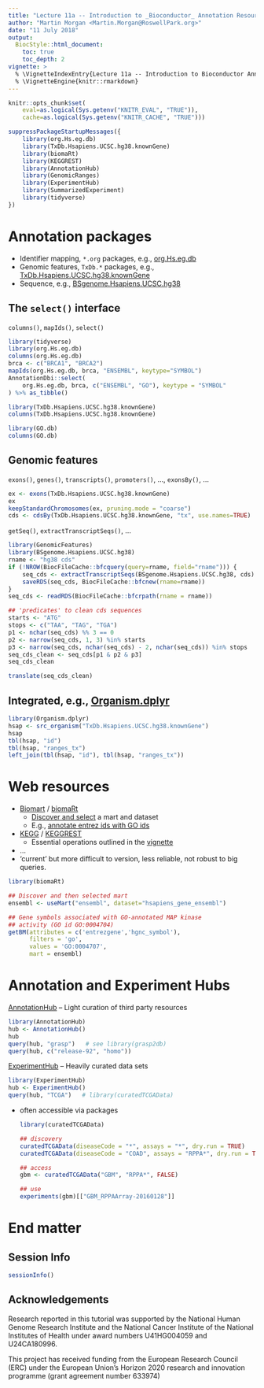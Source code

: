 ```yaml
---
title: "Lecture 11a -- Introduction to _Bioconductor_ Annotation Resources"
author: "Martin Morgan <Martin.Morgan@RoswellPark.org>"
date: "11 July 2018"
output:
  BiocStyle::html_document:
    toc: true
    toc_depth: 2
vignette: >
  % \VignetteIndexEntry{Lecture 11a -- Introduction to Bioconductor Annotation Resources}
  % \VignetteEngine{knitr::rmarkdown}
---
```


```r
knitr::opts_chunk$set(
    eval=as.logical(Sys.getenv("KNITR_EVAL", "TRUE")),
    cache=as.logical(Sys.getenv("KNITR_CACHE", "TRUE")))
```

```r
suppressPackageStartupMessages({
    library(org.Hs.eg.db)
    library(TxDb.Hsapiens.UCSC.hg38.knownGene)
    library(biomaRt)
    library(KEGGREST)
    library(AnnotationHub)
    library(GenomicRanges)
    library(ExperimentHub)
    library(SummarizedExperiment)
    library(tidyverse)
})
```

# Annotation packages

- Identifier mapping, `*.org` packages, e.g., [org.Hs.eg.db][]
- Genomic features, `TxDb.*` packages, e.g.,
  [TxDb.Hsapiens.UCSC.hg38.knownGene][]
- Sequence, e.g., [BSgenome.Hsapiens.UCSC.hg38][]

## The `select()` interface

`columns()`, `mapIds()`, `select()`

```r
library(tidyverse)
library(org.Hs.eg.db)
columns(org.Hs.eg.db)
brca <- c("BRCA1", "BRCA2")
mapIds(org.Hs.eg.db, brca, "ENSEMBL", keytype="SYMBOL")
AnnotationDbi::select(
    org.Hs.eg.db, brca, c("ENSEMBL", "GO"), keytype = "SYMBOL"
) %>% as_tibble()

library(TxDb.Hsapiens.UCSC.hg38.knownGene)
columns(TxDb.Hsapiens.UCSC.hg38.knownGene)

library(GO.db)
columns(GO.db)
```

## Genomic features

`exons()`, `genes()`, `transcripts()`, `promoters()`, ..., `exonsBy()`, ...

```r
ex <- exons(TxDb.Hsapiens.UCSC.hg38.knownGene)
ex
keepStandardChromosomes(ex, pruning.mode = "coarse")
cds <- cdsBy(TxDb.Hsapiens.UCSC.hg38.knownGene, "tx", use.names=TRUE)
```

`getSeq()`, `extractTranscriptSeqs()`, ...

```r
library(GenomicFeatures)
library(BSgenome.Hsapiens.UCSC.hg38)
rname <- "hg38 cds"
if (!NROW(BiocFileCache::bfcquery(query=rname, field="rname"))) {
    seq_cds <- extractTranscriptSeqs(BSgenome.Hsapiens.UCSC.hg38, cds)
    saveRDS(seq_cds, BiocFileCache::bfcnew(rname=rname))
}
seq_cds <- readRDS(BiocFileCache::bfcrpath(rname = rname))

## 'predicates' to clean cds sequences
starts <- "ATG"
stops <- c("TAA", "TAG", "TGA")
p1 <- nchar(seq_cds) %% 3 == 0
p2 <- narrow(seq_cds, 1, 3) %in% starts
p3 <- narrow(seq_cds, nchar(seq_cds) - 2, nchar(seq_cds)) %in% stops
seq_cds_clean <- seq_cds[p1 & p2 & p3]
seq_cds_clean

translate(seq_cds_clean)
```

[org.Hs.eg.db]: https://bioconductor.org/packages/org.Hs.eg.db
[TxDb.Hsapiens.UCSC.hg38.knownGene]: https://bioconductor.org/packages/TxDb.Hsapiens.UCSC.hg38.knownGene
[BSgenome.Hsapiens.UCSC.hg38]: https://bioconductor.org/packages/BSgenome.Hsapiens.UCSC.hg38

## Integrated, e.g., [Organism.dplyr][]

```r
library(Organism.dplyr)
hsap <- src_organism("TxDb.Hsapiens.UCSC.hg38.knownGene")
hsap
tbl(hsap, "id")
tbl(hsap, "ranges_tx")
left_join(tbl(hsap, "id"), tbl(hsap, "ranges_tx"))
```

[Organism.dplyr]: https://bioconductor.org/packages/Organism.dplyr

# Web resources

- [Biomart][Biomart-web] / [biomaRt][]
    - [Discover and select][biomaRt-mart] a mart and dataset
    - E.g., [annotate entrez ids with GO ids][biomaRt-map]
- [KEGG][] / [KEGGREST][]
    - Essential operations outlined in the [vignette][KEGGREST-vignette]
- ...
- 'current' but more difficult to version, less reliable, not robust
  to big queries.

```r
library(biomaRt)

## Discover and then selected mart
ensembl <- useMart("ensembl", dataset="hsapiens_gene_ensembl")

## Gene symbols associated with GO-annotated MAP kinase
## activity (GO id GO:0004704)
getBM(attributes = c('entrezgene','hgnc_symbol'),
      filters = 'go',
      values = 'GO:0004707',
      mart = ensembl)
```
[Biomart-web]: http://www.ensembl.org/biomart
[biomaRt]: https://bioconductor.org/packages/biomaRt
[biomaRt-mart]: http://bioconductor.org/packages/release/bioc/vignettes/biomaRt/inst/doc/biomaRt.html#selecting-a-biomart-database-and-dataset
[biomaRt-map]: http://bioconductor.org/packages/release/bioc/vignettes/biomaRt/inst/doc/biomaRt.html#annotate-a-set-of-entrezgene-identifiers-with-go-annotation

[KEGG]: http://www.genome.jp/kegg/pathway.html
[KEGGREST]: https://bioconductor.org/packages/KEGGREST
[KEGGREST-vignette]: http://bioconductor.org/packages/release/bioc/vignettes/KEGGREST/inst/doc/KEGGREST-vignette.html

# Annotation and Experiment Hubs

[AnnotationHub][] -- Light curation of third party resources

```r
library(AnnotationHub)
hub <- AnnotationHub()
hub
query(hub, "grasp")   # see library(grasp2db)
query(hub, c("release-92", "homo"))
```

[ExperimentHub][] -- Heavily curated data sets

```r
library(ExperimentHub)
hub <- ExperimentHub()
query(hub, "TCGA")   # library(curatedTCGAData)
```

- often accessible via packages

    ```r
    library(curatedTCGAData)
    
    ## discovery
    curatedTCGAData(diseaseCode = "*", assays = "*", dry.run = TRUE)
    curatedTCGAData(diseaseCode = "COAD", assays = "RPPA*", dry.run = TRUE)
    
    ## access
    gbm <- curatedTCGAData("GBM", "RPPA*", FALSE)
    
    ## use
    experiments(gbm)[["GBM_RPPAArray-20160128"]]
    ```

[AnnotationHub]: https://bioconductor.org/packages/AnnotationHub
[ExperimentHub]: https://bioconductor.org/packages/ExperimentHub

# End matter

## Session Info

```r
sessionInfo()
```

## Acknowledgements

Research reported in this tutorial was supported by the National Human
Genome Research Institute and the National Cancer Institute of the
National Institutes of Health under award numbers U41HG004059 and
U24CA180996.

This project has received funding from the European Research Council
(ERC) under the European Union's Horizon 2020 research and innovation
programme (grant agreement number 633974)
